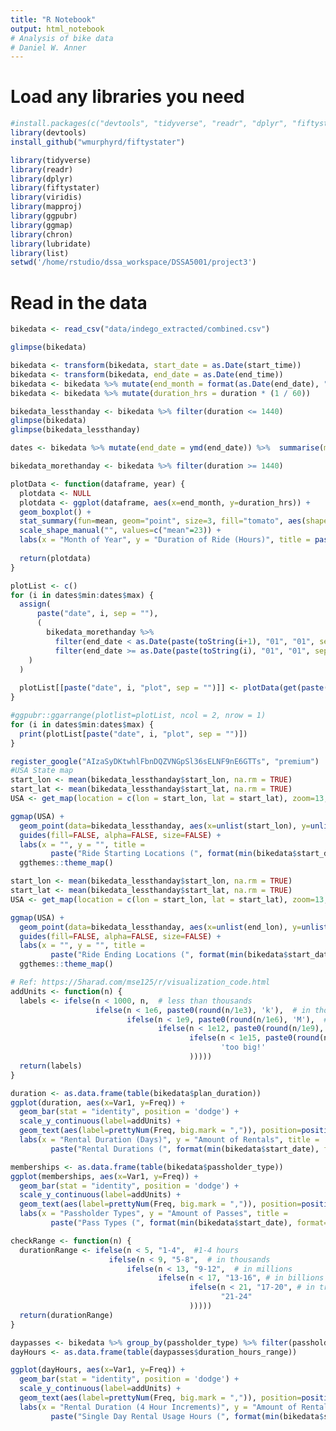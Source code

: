 ```yaml
---
title: "R Notebook"
output: html_notebook
# Analysis of bike data
# Daniel W. Anner 
---
```


# Load any libraries you need
```r
#install.packages(c("devtools", "tidyverse", "readr", "dplyr", "fiftystatr", "viridis", "mapproj", "ggpubr", "ggmap", "chron", "lubridate", "list", "ggthemes"))
library(devtools)
install_github("wmurphyrd/fiftystater")

library(tidyverse)
library(readr)
library(dplyr)
library(fiftystater)
library(viridis)
library(mapproj)
library(ggpubr)
library(ggmap)
library(chron)
library(lubridate)
library(list)
setwd('/home/rstudio/dssa_workspace/DSSA5001/project3')
```

# Read in the data
```r
bikedata <- read_csv("data/indego_extracted/combined.csv")
```

```r
glimpse(bikedata)
```

```r
bikedata <- transform(bikedata, start_date = as.Date(start_time))
bikedata <- transform(bikedata, end_date = as.Date(end_time))
bikedata <- bikedata %>% mutate(end_month = format(as.Date(end_date), "%m"))
bikedata <- bikedata %>% mutate(duration_hrs = duration * (1 / 60))

bikedata_lessthanday <- bikedata %>% filter(duration <= 1440)
glimpse(bikedata)
glimpse(bikedata_lessthanday)
```

```r
dates <- bikedata %>% mutate(end_date = ymd(end_date)) %>%  summarise(min = format(as.Date(min(end_date)), "%Y"), max = format(as.Date(max(end_date)), "%Y"))

bikedata_morethanday <- bikedata %>% filter(duration >= 1440)

plotData <- function(dataframe, year) {
  plotdata <- NULL
  plotdata <- ggplot(dataframe, aes(x=end_month, y=duration_hrs)) +
  geom_boxplot() + 
  stat_summary(fun=mean, geom="point", size=3, fill="tomato", aes(shape="mean")) +
  scale_shape_manual("", values=c("mean"=23)) +
  labs(x = "Month of Year", y = "Duration of Ride (Hours)", title = paste(year, "Ride Duration")) 
  
  return(plotdata)
}

plotList <- c()
for (i in dates$min:dates$max) {
  assign(
      paste("date", i, sep = ""), 
      (
        bikedata_morethanday %>% 
          filter(end_date < as.Date(paste(toString(i+1), "01", "01", sep = "-"))) %>% 
          filter(end_date >= as.Date(paste(toString(i), "01", "01", sep = "-")))
    )
  )
  
  plotList[[paste("date", i, "plot", sep = "")]] <- plotData(get(paste("date", i, sep = "")), i)
}
```


```r
#ggpubr::ggarrange(plotlist=plotList, ncol = 2, nrow = 1)
for (i in dates$min:dates$max) {
  print(plotList[paste("date", i, "plot", sep = "")])
}
```

```r
register_google("AIzaSyDKtwhlFbnDQZVNGpSl36sELNF9nE6GTTs", "premium")
#USA State map
start_lon <- mean(bikedata_lessthanday$start_lon, na.rm = TRUE) 
start_lat <- mean(bikedata_lessthanday$start_lat, na.rm = TRUE) 
USA <- get_map(location = c(lon = start_lon, lat = start_lat), zoom=13, maptype = "terrain", source='google',color='color')
```



```r
ggmap(USA) +
  geom_point(data=bikedata_lessthanday, aes(x=unlist(start_lon), y=unlist(start_lat), fill = "red", alpha = 0.8), size = 5, shape = 21) +
  guides(fill=FALSE, alpha=FALSE, size=FALSE) +
  labs(x = "", y = "", title = 
         paste("Ride Starting Locations (", format(min(bikedata$start_date), format="%Y"), " - ", format(max(bikedata$start_date), format="%Y"), ")", sep = "")) +
  ggthemes::theme_map()

```

```r
start_lon <- mean(bikedata_lessthanday$start_lon, na.rm = TRUE) 
start_lat <- mean(bikedata_lessthanday$start_lat, na.rm = TRUE) 
USA <- get_map(location = c(lon = start_lon, lat = start_lat), zoom=13, maptype = "terrain", source='google',color='color')
```

```r
ggmap(USA) +
  geom_point(data=bikedata_lessthanday, aes(x=unlist(end_lon), y=unlist(end_lat), fill = "red", alpha = 0.8), size = 5, shape = 21) +
  guides(fill=FALSE, alpha=FALSE, size=FALSE) +
  labs(x = "", y = "", title = 
         paste("Ride Ending Locations (", format(min(bikedata$start_date), format="%Y"), " - ", format(max(bikedata$start_date), format="%Y"), ")", sep = "")) +
  ggthemes::theme_map()
```

```r
# Ref: https://5harad.com/mse125/r/visualization_code.html
addUnits <- function(n) {
  labels <- ifelse(n < 1000, n,  # less than thousands
                   ifelse(n < 1e6, paste0(round(n/1e3), 'k'),  # in thousands
                          ifelse(n < 1e9, paste0(round(n/1e6), 'M'),  # in millions
                                 ifelse(n < 1e12, paste0(round(n/1e9), 'B'), # in billions
                                        ifelse(n < 1e15, paste0(round(n/1e12), 'T'), # in trillions
                                               'too big!'
                                        )))))
  return(labels)
}
```


```r
duration <- as.data.frame(table(bikedata$plan_duration))
ggplot(duration, aes(x=Var1, y=Freq)) +
  geom_bar(stat = "identity", position = 'dodge') +
  scale_y_continuous(label=addUnits) +
  geom_text(aes(label=prettyNum(Freq, big.mark = ",")), position=position_dodge(width=0.9), vjust=-0.25) +
  labs(x = "Rental Duration (Days)", y = "Amount of Rentals", title = 
         paste("Rental Durations (", format(min(bikedata$start_date), format="%Y"), " - ", format(max(bikedata$start_date), format="%Y"), ")", sep = ""))
```

```r
memberships <- as.data.frame(table(bikedata$passholder_type))
ggplot(memberships, aes(x=Var1, y=Freq)) +
  geom_bar(stat = "identity", position = 'dodge') +
  scale_y_continuous(label=addUnits) +
  geom_text(aes(label=prettyNum(Freq, big.mark = ",")), position=position_dodge(width=0.9), vjust=-0.25) +
  labs(x = "Passholder Types", y = "Amount of Passes", title = 
         paste("Pass Types (", format(min(bikedata$start_date), format="%Y"), " - ", format(max(bikedata$start_date), format="%Y"), ")", sep = "")) 
```

```r
checkRange <- function(n) {
  durationRange <- ifelse(n < 5, "1-4",  #1-4 hours
                      ifelse(n < 9, "5-8",  # in thousands
                          ifelse(n < 13, "9-12",  # in millions
                                 ifelse(n < 17, "13-16", # in billions
                                        ifelse(n < 21, "17-20", # in trillions
                                               "21-24"
                                        )))))
  return(durationRange)
}
```


```r
daypasses <- bikedata %>% group_by(passholder_type) %>% filter(passholder_type == "Day Pass") %>% mutate(duration_hours_range = checkRange(ceiling(duration_hrs)))
dayHours <- as.data.frame(table(daypasses$duration_hours_range))

ggplot(dayHours, aes(x=Var1, y=Freq)) +
  geom_bar(stat = "identity", position = 'dodge') +
  scale_y_continuous(label=addUnits) +
  geom_text(aes(label=prettyNum(Freq, big.mark = ",")), position=position_dodge(width=0.9), vjust=-0.25) +
  labs(x = "Rental Duration (4 Hour Increments)", y = "Amount of Rentals", title = 
         paste("Single Day Rental Usage Hours (", format(min(bikedata$start_date), format="%Y"), " - ", format(max(bikedata$start_date), format="%Y"), ")", sep = "")) 
```

